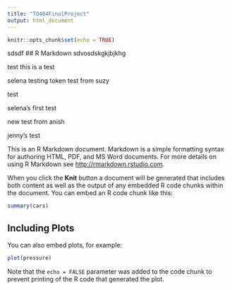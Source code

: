```yaml
---
title: "TO404FinalProject"
output: html_document
---
```


```r
knitr::opts_chunk$set(echo = TRUE)
```
sdsdf
## R Markdown
sdvosdskgkjbjkhg

test this is a test

selena testing token
test from suzy

test

selena's first test

new test from anish 

jenny's test

This is an R Markdown document. Markdown is a simple formatting syntax for authoring HTML, PDF, and MS Word documents. For more details on using R Markdown see <http://rmarkdown.rstudio.com>.

When you click the **Knit** button a document will be generated that includes both content as well as the output of any embedded R code chunks within the document. You can embed an R code chunk like this:

```r
summary(cars)
```

## Including Plots

You can also embed plots, for example:

```r
plot(pressure)
```

Note that the `echo = FALSE` parameter was added to the code chunk to prevent printing of the R code that generated the plot.
